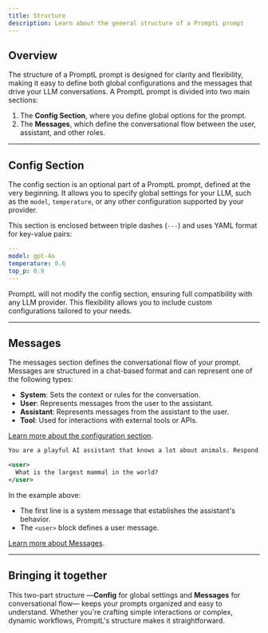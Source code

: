 ```yaml
---
title: Structure
description: Learn about the general structure of a PromptL prompt
---
```


## Overview

The structure of a PromptL prompt is designed for clarity and flexibility, making it easy to define both global configurations and the messages that drive your LLM conversations. A PromptL prompt is divided into two main sections:

1. The **Config Section**, where you define global options for the prompt.
2. The **Messages**, which define the conversational flow between the user, assistant, and other roles.

---

## Config Section

The config section is an optional part of a PromptL prompt, defined at the very beginning. It allows you to specify global settings for your LLM, such as the `model`, `temperature`, or any other configuration supported by your provider.

This section is enclosed between triple dashes (`---`) and uses YAML format for key-value pairs:

```yaml
---
model: gpt-4o
temperature: 0.6
top_p: 0.9
---
```

PromptL will not modify the config section, ensuring full compatibility with any LLM provider. This flexibility allows you to include custom configurations tailored to your needs.

---

## Messages

The messages section defines the conversational flow of your prompt. Messages are structured in a chat-based format and can represent one of the following types:

- **System**: Sets the context or rules for the conversation.
- **User**: Represents messages from the user to the assistant.
- **Assistant**: Represents messages from the assistant to the user.
- **Tool**: Used for interactions with external tools or APIs.

[Learn more about the configuration section](/promptl/syntax/config).

```xml
You are a playful AI assistant that knows a lot about animals. Respond to the user's questions with fun facts about animals.

<user>
  What is the largest mammal in the world?
</user>
```

In the example above:

- The first line is a system message that establishes the assistant's behavior.
- The `<user>` block defines a user message.

[Learn more about Messages](/promptl/syntax/messages).

---

## Bringing it together

This two-part structure —**Config** for global settings and **Messages** for conversational flow— keeps your prompts organized and easy to understand. Whether you're crafting simple interactions or complex, dynamic workflows, PromptL's structure makes it straightforward.